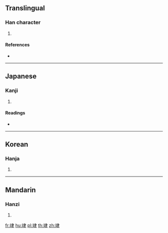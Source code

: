 ==Translingual==

===Han character===
{{Han char|rn=96|rad=玉|as=06|sn=10|four=15107|canj=MGLQ}}

# {{defn|Han|sort=玉06}}

====References====
* {{Han ref|kx=0730.090|dkj=20936|dj=1141.220|hdz=21114.030|uh=73D2|ud=29650|bh=D2B4|bd=53940}}

----

==Japanese==

===Kanji===
{{ja-kanji|grade=|rs=玉06}}

# {{defn|lang=ja|sort=玉06}}

====Readings====
* {{ja-readings|on=[[しん]] (shin)|kun=[[たま]] (tama)}}

----

==Korean==

===Hanja===
{{ko-hanja|hangeul=진|eumhun=|rv=jin|mr=chin|y=cin}}

# {{defn|lang=ko|sort=玉06}}

----

==Mandarin==

===Hanzi===
{{cmn-hanzi|pin=[[jīn]] ([[jin1]])|wg=chin<sup>1</sup>}}

# {{defn|lang=cmn|sort=玉06}}

[[fr:珒]]
[[hu:珒]]
[[pl:珒]]
[[th:珒]]
[[zh:珒]]